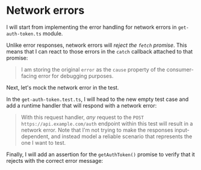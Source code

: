 # Network errors

I will start from implementing the error handling for network errors in `get-auth-token.ts` module.

Unlike error responses, network errors will _reject the `fetch` promise_. This means that I can react to those errors in the `catch` callback attached to that promise:

<CodeFile file="get-auth-token.ts" range="8-16" highlight="14-16" />

> I am storing the original `error` as the `cause` property of the consumer-facing error for debugging purposes.

Next, let's mock the network error in the test.

In the `get-auth-token.test.ts`, I will head to the new empty test case and add a runtime handler that will respond with a network error:

<CodeFile file="get-auth-token.test.ts" range="44-49" highlight="45-49" />

> With this request handler, _any_ request to the `POST https://api.example.com/auth` endpoint within this test will result in a network error. Note that I'm not trying to make the responses input-dependent, and instead model a reliable scenario that represents the one I want to test.

Finally, I will add an assertion for the `getAuthToken()` promise to verify that it rejects with the correct error message:

<CodeFile file="get-auth-token.test.ts" range="51-56" />
